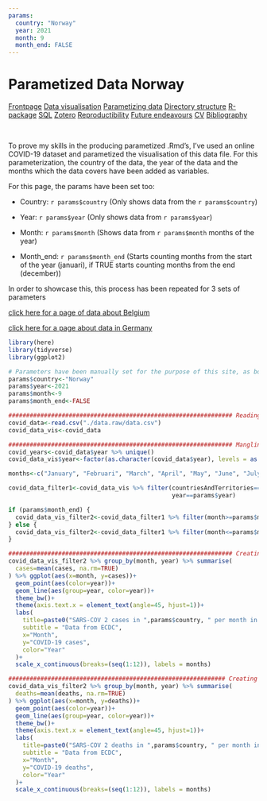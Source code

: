 ```yaml
---
params:
  country: "Norway"
  year: 2021
  month: 9
  month_end: FALSE
---
```


# Parametized Data Norway

<body id="start">
<div class="topnav">
  <a href='index.html#Frontpage'>Frontpage</a>
  <a href='data-visualisation.html#data-visualisation'>Data visualisation</a>
  <a href='parametized-data-germany.html#parametized-data'>Parametizing data</a>
  <a href='directory-structure.html#directory-structure'>Directory structure</a>
  <a href='creating-a-r-package.html#creating-a-r-package'>R-package</a>
  <a href='sql.html#SQL'>SQL</a>
  <a href='bibliography-using-zotero.html#Bibliography using Zotero'>Zotero</a>
  <a href='open-reproductibility-analysis.html#open-reproductibility-analysis'>Reproductibility</a>
  <a href='future-endeavours.html#future-endeavours'>Future endeavours</a>
  <a href='cv.html#cv'>CV</a>
  <a href='bibliography.html#bibliography'>Bibliography</a>
</div>

&nbsp;

To prove my skills in the producing parametized .Rmd's, I've used an online COVID-19 dataset and parametized the visualisation of this data file. For this parameterization, the country of the data, the year of the data and the months which the data covers have been added as variables.

For this page, the params have been set too:

- Country: `r params$country` (Only shows data from the `r params$country`)

- Year: `r params$year` (Only shows data from `r params$year`)

- Month: `r params$month` (Shows data from `r params$month` months of the year)

- Month_end: `r params$month_end ` (Starts counting months from the start of the year (januari), if TRUE starts counting months from the end (december))

In order to showcase this, this process has been repeated for 3 sets of parameters

<div>
  <a href='parametized-data-belgium.html#parametized-data-belgium'>click here for a page of data about Belgium<a/>
  
  <a href='parametized-data-germany.html#parametized-data-germany'>click here for a page about data in Germany<a/>
</div>

```r
library(here)
library(tidyverse)
library(ggplot2)
```

```r
# Parameters have been manually set for the purpose of this site, as bookdown does not support stating parameters in YAML
params$country<-"Norway"
params$year<-2021
params$month<-9
params$month_end<-FALSE
```

```r
############################################################### Reading data
covid_data<-read.csv("./data.raw/data.csv")
covid_data_vis<-covid_data

############################################################### Mangling data
covid_years<-covid_data$year %>% unique()
covid_data_vis$year<-factor(as.character(covid_data$year), levels = as.character(covid_years)) #Making year a factor so it colours nicely instead of using a gradiant

months<-c("January", "Februari", "March", "April", "May", "June", "July", "August", "September", "October", "November", "December") #Storing months to plaster on x-axis

covid_data_filter1<-covid_data_vis %>% filter(countriesAndTerritories==params$country, #Filtering for countries and year
                                              year==params$year)

if (params$month_end) {
  covid_data_vis_filter2<-covid_data_filter1 %>% filter(month>=params$month)           #Filter for month based on if month_end is TRUE or FALSE
} else {
  covid_data_vis_filter2<-covid_data_filter1 %>% filter(month<=params$month)
}

############################################################### Creating visualisation: Cases per month
covid_data_vis_filter2 %>% group_by(month, year) %>% summarise(
  cases=mean(cases, na.rm=TRUE)
) %>% ggplot(aes(x=month, y=cases))+
  geom_point(aes(color=year))+
  geom_line(aes(group=year, color=year))+
  theme_bw()+
  theme(axis.text.x = element_text(angle=45, hjust=1))+
  labs(
    title=paste0("SARS-COV 2 cases in ",params$country, " per month in ", params$year),
    subtitle = "Data from ECDC",
    x="Month",
    y="COVID-19 cases",
    color="Year"
  )+
  scale_x_continuous(breaks=(seq(1:12)), labels = months)

############################################################# Creating visualisation: Deaths per month
covid_data_vis_filter2 %>% group_by(month, year) %>% summarise(
  deaths=mean(deaths, na.rm=TRUE)
) %>% ggplot(aes(x=month, y=deaths))+
  geom_point(aes(color=year))+
  geom_line(aes(group=year, color=year))+
  theme_bw()+
  theme(axis.text.x = element_text(angle=45, hjust=1))+
  labs(
    title=paste0("SARS-COV 2 deaths in ",params$country, " per month in ", params$year),
    subtitle = "Data from ECDC",
    x="Month",
    y="COVID-19 deaths",
    color="Year"
  )+
  scale_x_continuous(breaks=(seq(1:12)), labels = months)
```





